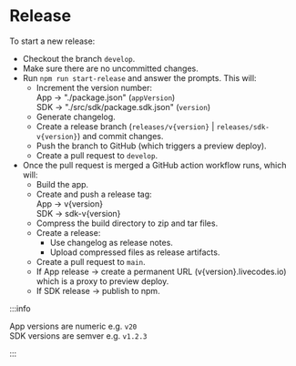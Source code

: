 # Release

To start a new release:

- Checkout the branch `develop`.
- Make sure there are no uncommitted changes.
- Run `npm run start-release` and answer the prompts. This will:
  - Increment the version number:  
    App -> "./package.json" (`appVersion`)  
    SDK -> "./src/sdk/package.sdk.json" (`version`)
  - Generate changelog.
  - Create a release branch (`releases/v{version}` | `releases/sdk-v{version}`) and commit changes.
  - Push the branch to GitHub (which triggers a preview deploy).
  - Create a pull request to `develop`.
- Once the pull request is merged a GitHub action workflow runs, which will:
  - Build the app.
  - Create and push a release tag:  
    App -> v\{version\}  
    SDK -> sdk-v\{version\}
  - Compress the build directory to zip and tar files.
  - Create a release:
    - Use changelog as release notes.
    - Upload compressed files as release artifacts.
  - Create a pull request to `main`.
  - If App release -> create a permanent URL (v\{version\}.livecodes.io) which is a proxy to preview deploy.
  - If SDK release -> publish to npm.

:::info

App versions are numeric e.g. `v20`  
SDK versions are semver e.g. `v1.2.3`

:::

